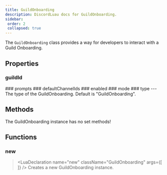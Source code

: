 ```yaml
---
title: GuildOnboarding
description: DiscordLuau docs for GuildOnboarding.
sidebar:
 order: 2
 collapsed: true
---
```

[//]: # (This file was automatically compiled through the Generator luau code under this repository)
[//]: # (if you want to edit the documentation of discord-luau, please write changes)
[//]: # (to the discord-luau repository itself, we extract the comments from discord-luau and translate)
[//]: # (them into markdown files that Nextra can interpret!)

[//]: # (----- DOCUMENT IMPORTS ----- )


[//]: # (----- DOCUMENT DESCRIPTION ----- )

The `GuildOnboarding` class provides a way for developers to interact with a Guild Onboarding.

[//]: # (----- DOCUMENT PROPERTIES ----- )

## Properties

### guildId

<LuaProperty name="GuildOnboarding.guildId" type="string" />
### prompts

<LuaProperty name="GuildOnboarding.prompts" type="{ Objects.GuildOnboardingPrompt }" />
### defaultChannelIds

<LuaProperty name="GuildOnboarding.defaultChannelIds" type="{ string }" />
### enabled

<LuaProperty name="GuildOnboarding.enabled" type="boolean" />
### mode

<LuaProperty name="GuildOnboarding.mode" type="number" />
### type

<LuaProperty name="GuildOnboarding.type" type="string" />
---
The type of the GuildOnboarding. Default is "GuildOnboarding".

[//]: # (----- DOCUMENT METHODS ----- )

## Methods

The GuildOnboarding instance has no set methods!

[//]: # (----- DOCUMENT FUNCTIONS ----- )

## Functions

### new

> <LuaDeclaration name="new" className="GuildOnboarding" args={[  ]} />
Creates a new GuildOnboarding instance.

